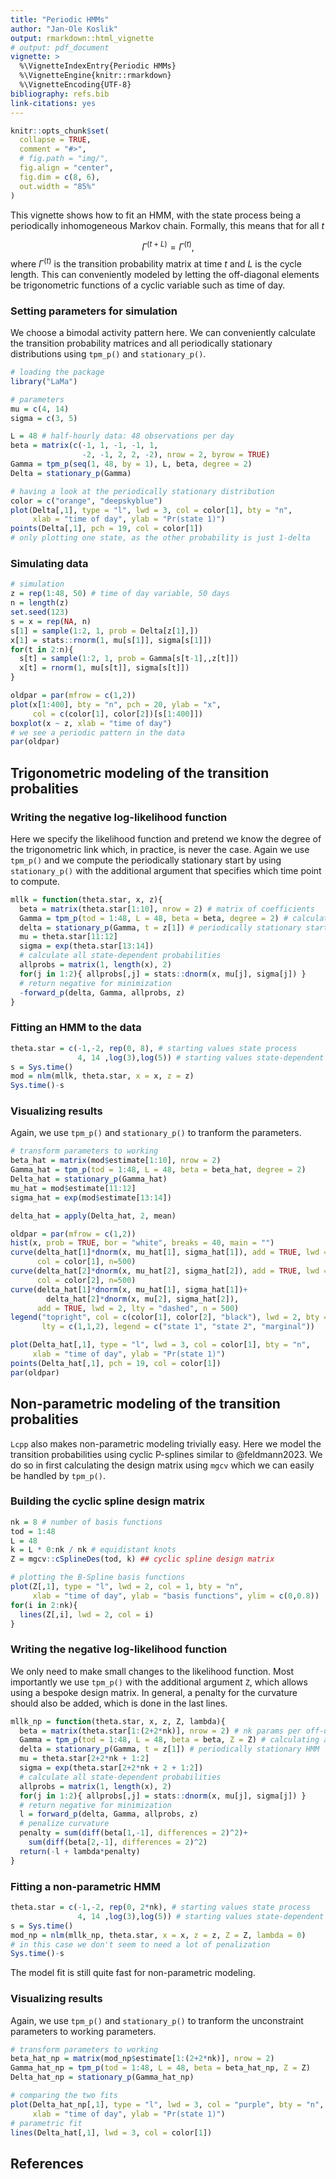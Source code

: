 ```yaml
---
title: "Periodic HMMs"
author: "Jan-Ole Koslik"
output: rmarkdown::html_vignette
# output: pdf_document
vignette: >
  %\VignetteIndexEntry{Periodic HMMs}
  %\VignetteEngine{knitr::rmarkdown}
  %\VignetteEncoding{UTF-8}
bibliography: refs.bib
link-citations: yes
---
```


```r
knitr::opts_chunk$set(
  collapse = TRUE,
  comment = "#>",
  # fig.path = "img/",
  fig.align = "center",
  fig.dim = c(8, 6),
  out.width = "85%"
)
```

This vignette shows how to fit an HMM, with the state process being a periodically inhomogeneous Markov chain. Formally, this means that for all $t$

$$
\Gamma^{(t+L)} = \Gamma^{(t)},
$$
where $\Gamma^{(t)}$ is the transition probability matrix at time $t$ and $L$ is the cycle length. This can conveniently modeled by letting the off-diagonal elements be trigonometric functions of a cyclic variable such as time of day.

### Setting parameters for simulation

We choose a bimodal activity pattern here. We can conveniently calculate the transition probability matrices and all periodically stationary distributions using `tpm_p()` and `stationary_p()`.

```r
# loading the package
library("LaMa")
```

```r
# parameters
mu = c(4, 14)
sigma = c(3, 5)

L = 48 # half-hourly data: 48 observations per day
beta = matrix(c(-1, 1, -1, -1, 1,
                -2, -1, 2, 2, -2), nrow = 2, byrow = TRUE)
Gamma = tpm_p(seq(1, 48, by = 1), L, beta, degree = 2)
Delta = stationary_p(Gamma)

# having a look at the periodically stationary distribution
color = c("orange", "deepskyblue")
plot(Delta[,1], type = "l", lwd = 3, col = color[1], bty = "n", 
     xlab = "time of day", ylab = "Pr(state 1)")
points(Delta[,1], pch = 19, col = color[1])
# only plotting one state, as the other probability is just 1-delta
```

### Simulating data

```r
# simulation
z = rep(1:48, 50) # time of day variable, 50 days
n = length(z)
set.seed(123)
s = x = rep(NA, n)
s[1] = sample(1:2, 1, prob = Delta[z[1],])
x[1] = stats::rnorm(1, mu[s[1]], sigma[s[1]])
for(t in 2:n){
  s[t] = sample(1:2, 1, prob = Gamma[s[t-1],,z[t]])
  x[t] = rnorm(1, mu[s[t]], sigma[s[t]])
}

oldpar = par(mfrow = c(1,2))
plot(x[1:400], bty = "n", pch = 20, ylab = "x", 
     col = c(color[1], color[2])[s[1:400]])
boxplot(x ~ z, xlab = "time of day")
# we see a periodic pattern in the data
par(oldpar)
```

## Trigonometric modeling of the transition probalities

### Writing the negative log-likelihood function

Here we specify the likelihood function and pretend we know the degree of the trigonometric link which, in practice, is never the case. Again we use `tpm_p()` and we compute the periodically stationary start by using `stationary_p()` with the additional argument that specifies which time point to compute.

```r
mllk = function(theta.star, x, z){
  beta = matrix(theta.star[1:10], nrow = 2) # matrix of coefficients
  Gamma = tpm_p(tod = 1:48, L = 48, beta = beta, degree = 2) # calculating all L tpms
  delta = stationary_p(Gamma, t = z[1]) # periodically stationary start
  mu = theta.star[11:12]
  sigma = exp(theta.star[13:14])
  # calculate all state-dependent probabilities
  allprobs = matrix(1, length(x), 2)
  for(j in 1:2){ allprobs[,j] = stats::dnorm(x, mu[j], sigma[j]) }
  # return negative for minimization
  -forward_p(delta, Gamma, allprobs, z)
}
```

### Fitting an HMM to the data

```r
theta.star = c(-1,-2, rep(0, 8), # starting values state process
               4, 14 ,log(3),log(5)) # starting values state-dependent process
s = Sys.time()
mod = nlm(mllk, theta.star, x = x, z = z)
Sys.time()-s
```

### Visualizing results

Again, we use `tpm_p()` and `stationary_p()` to tranform the parameters.

```r
# transform parameters to working
beta_hat = matrix(mod$estimate[1:10], nrow = 2)
Gamma_hat = tpm_p(tod = 1:48, L = 48, beta = beta_hat, degree = 2)
Delta_hat = stationary_p(Gamma_hat)
mu_hat = mod$estimate[11:12]
sigma_hat = exp(mod$estimate[13:14])

delta_hat = apply(Delta_hat, 2, mean)

oldpar = par(mfrow = c(1,2))
hist(x, prob = TRUE, bor = "white", breaks = 40, main = "")
curve(delta_hat[1]*dnorm(x, mu_hat[1], sigma_hat[1]), add = TRUE, lwd = 2, 
      col = color[1], n=500)
curve(delta_hat[2]*dnorm(x, mu_hat[2], sigma_hat[2]), add = TRUE, lwd = 2, 
      col = color[2], n=500)
curve(delta_hat[1]*dnorm(x, mu_hat[1], sigma_hat[1])+
        delta_hat[2]*dnorm(x, mu[2], sigma_hat[2]),
      add = TRUE, lwd = 2, lty = "dashed", n = 500)
legend("topright", col = c(color[1], color[2], "black"), lwd = 2, bty = "n",
       lty = c(1,1,2), legend = c("state 1", "state 2", "marginal"))

plot(Delta_hat[,1], type = "l", lwd = 3, col = color[1], bty = "n", 
     xlab = "time of day", ylab = "Pr(state 1)")
points(Delta_hat[,1], pch = 19, col = color[1])
par(oldpar)
```

## Non-parametric modeling of the transition probalities

`Lcpp` also makes non-parametric modeling trivially easy. Here we model the transition probabilities using cyclic P-splines similar to @feldmann2023. We do so in first calculating the design matrix using `mgcv` which we can easily be handled by `tpm_p()`.

### Building the cyclic spline design matrix

```r
nk = 8 # number of basis functions
tod = 1:48
L = 48
k = L * 0:nk / nk # equidistant knots
Z = mgcv::cSplineDes(tod, k) ## cyclic spline design matrix

# plotting the B-Spline basis functions
plot(Z[,1], type = "l", lwd = 2, col = 1, bty = "n",
     xlab = "time of day", ylab = "basis functions", ylim = c(0,0.8))
for(i in 2:nk){
  lines(Z[,i], lwd = 2, col = i)
} 
```

### Writing the negative log-likelihood function

We only need to make small changes to the likelihood function. Most importantly we use `tpm_p()` with the additional argument `Z`, which allows using a bespoke design matrix. In general, a penalty for the curvature should also be added, which is done in the last lines.

```r
mllk_np = function(theta.star, x, z, Z, lambda){
  beta = matrix(theta.star[1:(2+2*nk)], nrow = 2) # nk params per off-diagonal element
  Gamma = tpm_p(tod = 1:48, L = 48, beta = beta, Z = Z) # calculating all L tpms
  delta = stationary_p(Gamma, t = z[1]) # periodically stationary HMM
  mu = theta.star[2+2*nk + 1:2]
  sigma = exp(theta.star[2+2*nk + 2 + 1:2])
  # calculate all state-dependent probabilities
  allprobs = matrix(1, length(x), 2)
  for(j in 1:2){ allprobs[,j] = stats::dnorm(x, mu[j], sigma[j]) }
  # return negative for minimization
  l = forward_p(delta, Gamma, allprobs, z)
  # penalize curvature
  penalty = sum(diff(beta[1,-1], differences = 2)^2)+
    sum(diff(beta[2,-1], differences = 2)^2)
  return(-l + lambda*penalty)
}
```

### Fitting a non-parametric HMM

```r
theta.star = c(-1,-2, rep(0, 2*nk), # starting values state process
               4, 14 ,log(3),log(5)) # starting values state-dependent process
s = Sys.time()
mod_np = nlm(mllk_np, theta.star, x = x, z = z, Z = Z, lambda = 0)
# in this case we don't seem to need a lot of penalization
Sys.time()-s
```

The model fit is still quite fast for non-parametric modeling.

### Visualizing results

Again, we use `tpm_p()` and `stationary_p()` to tranform the unconstraint parameters to working parameters.

```r
# transform parameters to working
beta_hat_np = matrix(mod_np$estimate[1:(2+2*nk)], nrow = 2)
Gamma_hat_np = tpm_p(tod = 1:48, L = 48, beta = beta_hat_np, Z = Z)
Delta_hat_np = stationary_p(Gamma_hat_np)

# comparing the two fits
plot(Delta_hat_np[,1], type = "l", lwd = 3, col = "purple", bty = "n", 
     xlab = "time of day", ylab = "Pr(state 1)")
# parametric fit
lines(Delta_hat[,1], lwd = 3, col = color[1])
```

## References